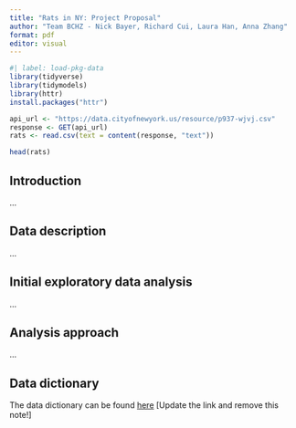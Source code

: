 ```yaml
---
title: "Rats in NY: Project Proposal"
author: "Team BCHZ - Nick Bayer, Richard Cui, Laura Han, Anna Zhang"
format: pdf
editor: visual
---
```


```r
#| label: load-pkg-data
library(tidyverse)
library(tidymodels)
library(httr)
install.packages("httr")

api_url <- "https://data.cityofnewyork.us/resource/p937-wjvj.csv"
response <- GET(api_url)
rats <- read.csv(text = content(response, "text"))
```

```r
head(rats)
```

## Introduction

...

## Data description

...

## Initial exploratory data analysis

...

## Analysis approach

...

## Data dictionary

The data dictionary can be found [here](ADD%20LINK!!!) \[Update the link and remove this note!\]
